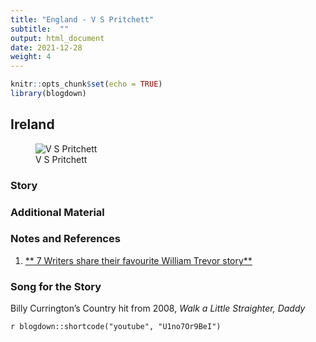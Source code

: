 ```yaml
---
title: "England - V S Pritchett"
subtitle:  ""
output: html_document
date: 2021-12-28
weight: 4
---
```


```r
knitr::opts_chunk$set(echo = TRUE)
library(blogdown)
```


## Ireland

![V S Pritchett](https://upload.wikimedia.org/wikipedia/commons/thumb/c/c6/Pritchett.jpg/330px-Pritchett.jpg)



### Story


### Additional Material


### Notes and References
  1. <u>[** 7 Writers share their favourite William Trevor story**](https://lithub.com/7-writers-share-their-favorite-william-trevor-story/)</u>


### Song for the Story

Billy Currington's Country hit from 2008, *Walk a Little Straighter, Daddy*

` r blogdown::shortcode("youtube", "U1no7Or9BeI")`

